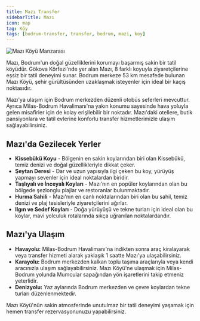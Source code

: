 ```yaml
---
title: Mazı Transfer
sidebarTitle: Mazı
icon: map
tag: Köy
tags: [bodrum-transfer, transfer, bodrum, mazi, koy]
---
```


<img src="https://res.cloudinary.com/djzzikcey/image/upload/v1752966860/jgvydbhnovt8c8tmnvgm.jpg" alt="Mazı Köyü Manzarası" />

Mazı, Bodrum'un doğal güzelliklerini korumayı başarmış sakin bir tatil köyüdür. Gökova Körfezi'nde yer alan Mazı, 8 farklı koyuyla ziyaretçilerine eşsiz bir tatil deneyimi sunar. Bodrum merkeze 53 km mesafede bulunan Mazı Köyü, şehir gürültüsünden uzaklaşmak isteyenler için ideal bir kaçış noktasıdır.

Mazı'ya ulaşım için Bodrum merkezden düzenli otobüs seferleri mevcuttur. Ayrıca Milas-Bodrum Havalimanı'na yakın konumu sayesinde hava yoluyla gelen misafirler için de kolay erişilebilir bir noktadır. Mazı'daki otellere, butik pansiyonlara ve tatil evlerine konforlu transfer hizmetlerimizle ulaşım sağlayabilirsiniz.

## Mazı'da Gezilecek Yerler

- **Kissebükü Koyu** - Bölgenin en sakin koylarından biri olan Kissebükü, temiz denizi ve doğal güzellikleriyle dikkat çeker.
- **Şeytan Deresi** - Dar ve uzun yapısıyla ilgi çeken bu koy, yürüyüş yapmayı sevenler için ideal noktalardan biridir.
- **Taşlıyalı ve İnceyalı Koyları** - Mazı'nın en popüler koylarından olan bu bölgede şezlonglu plajlar ve restoranlar bulunmaktadır.
- **Hurma Sahili** - Mazı'nın en canlı noktalarından biri olan bu sahil, temiz denizi ve plaj tesisleriyle ziyaretçilerini ağırlar.
- **Ilgın ve Sedef Koyları** - Doğa yürüyüşü ve tekne turları için ideal olan bu koylar, mavi yolculuk rotalarında sıkça uğranılan noktalardandır.

## Mazı'ya Ulaşım

- **Havayolu:** Milas-Bodrum Havalimanı'na indikten sonra araç kiralayarak veya transfer hizmeti alarak yaklaşık 1 saatte Mazı'ya ulaşabilirsiniz.
- **Karayolu:** Bodrum merkezden kalkan toplu taşıma araçlarıyla veya kendi aracınızla ulaşım sağlayabilirsiniz. Mazı Köyü'ne ulaşmak için Milas-Bodrum yolunda Mumcular sapağından yön işaretlerini takip etmeniz yeterlidir.
- **Denizyolu:** Yaz aylarında Bodrum merkezden ve çevre koylardan tekne turları düzenlenmektedir.

Mazı Köyü'nün sakin atmosferinde unutulmaz bir tatil deneyimi yaşamak için hemen transfer rezervasyonunuzu yapabilirsiniz.
